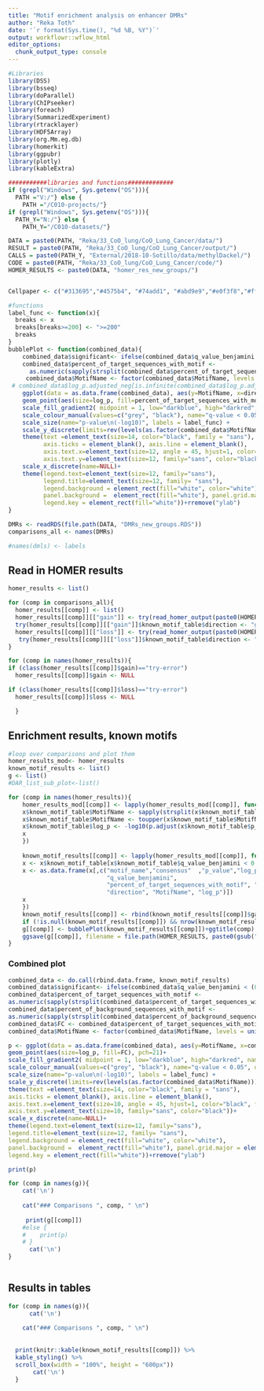 ```yaml
---
title: "Motif enrichment analysis on enhancer DMRs"
author: "Reka Toth"
date: '`r format(Sys.time(), "%d %B, %Y")`'
output: workflowr::wflow_html
editor_options:
  chunk_output_type: console
---
```




```r

#Libraries
library(DSS)
library(bsseq)
library(doParallel)
library(ChIPseeker)
library(foreach)
library(SummarizedExperiment)
library(rtracklayer)
library(HDF5Array)
library(org.Mm.eg.db)
library(homerkit)
library(ggpubr)
library(plotly)
library(kableExtra)


```

```r


###########libraries and functions#############
if (grepl("Windows", Sys.getenv("OS"))){
  PATH ="V:/"} else {
    PATH ="/C010-projects/"}
if (grepl("Windows", Sys.getenv("OS"))){
  PATH_Y="N:/"} else {
    PATH_Y="/C010-datasets/"}

DATA = paste0(PATH, "Reka/33_CoO_lung/CoO_Lung_Cancer/data/")
RESULT = paste0(PATH, "Reka/33_CoO_lung/CoO_Lung_Cancer/output/")
CALLS = paste0(PATH_Y, "External/2018-10-Sotillo/data/methylDackel/")
CODE = paste0(PATH, "Reka/33_CoO_lung/CoO_Lung_Cancer/code/")
HOMER_RESULTS <- paste0(DATA, "homer_res_new_groups/")


Cellpaper <- c("#313695","#4575b4", "#74add1", "#abd9e9","#e0f3f8","#ffffbf","#fee090","#fdae61","#f46d43","#d73027","#a50026")

```

```r

#functions
label_func <- function(x){
  breaks <- x
  breaks[breaks>=200] <- ">=200"
  breaks
}
bubblePlot <- function(combined_data){
    combined_data$significant<- ifelse(combined_data$q_value_benjamini < (0.05), "Yes", "No" )
    combined_data$percent_of_target_sequences_with_motif <-
      as.numeric(sapply(strsplit(combined_data$percent_of_target_sequences_with_motif ,"%", fixed=TRUE),`[`, 1))
     combined_data$MotifName <- factor(combined_data$MotifName, levels = unique(combined_data$MotifName[order(combined_data$log_p, decreasing = T)]))
 # combined_data$log_p.adjusted_neg[is.infinite(combined_data$log_p.adjusted_neg)] <- 200    
    ggplot(data = as.data.frame(combined_data), aes(y=MotifName, x=direction))+coord_fixed()+
    geom_point(aes(size=log_p, fill=percent_of_target_sequences_with_motif), pch=21)+
    scale_fill_gradient2( midpoint = 1, low="darkblue", high="darkred", name = "% of target sequences with motif")+
    scale_colour_manual(values=c("grey", "black"), name="q-value < 0.05", drop=FALSE)+
    scale_size(name="p-value\n(-log10)", labels = label_func) +
    scale_y_discrete(limits=rev(levels(as.factor(combined_data$MotifName))))+
    theme(text =element_text(size=14, color="black", family = "sans"),
          axis.ticks = element_blank(), axis.line = element_blank(), 
          axis.text.x=element_text(size=12, angle = 45, hjust=1, color="black", family="sans"),
          axis.text.y=element_text(size=12, family="sans", color="black"))+
    scale_x_discrete(name=NULL)+
    theme(legend.text=element_text(size=12, family="sans"), 
          legend.title=element_text(size=12, family= "sans"),
          legend.background = element_rect(fill="white", color="white"),
          panel.background =  element_rect(fill="white"), panel.grid.major = element_line(color="lightgrey"),
          legend.key = element_rect(fill="white"))+rremove("ylab") 
}


```

```r

DMRs <- readRDS(file.path(DATA, "DMRs_new_groups.RDS"))
comparisons_all <- names(DMRs)

#names(dmls) <- labels

```

## Read in HOMER results

```r

homer_results <- list()

for (comp in comparisons_all){
  homer_results[[comp]] <- list()
  homer_results[[comp]][["gain"]] <- try(read_homer_output(paste0(HOMER_RESULTS, gsub(" ", "_", comp),"_gain")))
  try(homer_results[[comp]][["gain"]]$known_motif_table$direction <- "gain")
  homer_results[[comp]][["loss"]] <- try(read_homer_output(paste0(HOMER_RESULTS, gsub(" ", "_", comp),"_loss")))
   try(homer_results[[comp]][["loss"]]$known_motif_table$direction <- "loss")
}

for (comp in names(homer_results)){
if (class(homer_results[[comp]]$gain)=="try-error")
  homer_results[[comp]]$gain <- NULL

if (class(homer_results[[comp]]$loss)=="try-error")
  homer_results[[comp]]$loss <- NULL

  }

```

## Enrichment results, known motifs{.tabset .tabset-fade .tabset-pills} 

```r
#loop over comparisons and plot them
homer_results_mod<- homer_results
known_motif_results <- list()
g <- list()
#DAR_list_sub_plot<-list()

for (comp in names(homer_results)){
    homer_results_mod[[comp]] <- lapply(homer_results_mod[[comp]], function(x){
    x$known_motif_table$MotifName <- sapply(strsplit(x$known_motif_table$motif_name ,"(", fixed=TRUE),`[`, 1)
    x$known_motif_table$MotifName <- toupper(x$known_motif_table$MotifName)
    x$known_motif_table$log_p <- -log10(p.adjust(x$known_motif_table$p_value, method = "BH"))
    x
    })
    
    known_motif_results[[comp]] <- lapply(homer_results_mod[[comp]], function(x){
    x <- x$known_motif_table[x$known_motif_table$q_value_benjamini < 0.1,]
    x <- as.data.frame(x[,c("motif_name","consensus"  ,"p_value","log_p_value",                                 
                            "q_value_benjamini",                                   
                            "percent_of_target_sequences_with_motif", "percent_of_background_sequences_with_motif", 
                            "direction", "MotifName", "log_p")])
    x
    })
    known_motif_results[[comp]] <- rbind(known_motif_results[[comp]]$gain[1:min(20, nrow(known_motif_results[[comp]]$gain)),], known_motif_results[[comp]]$loss[1:min(20,nrow(known_motif_results[[comp]]$loss)),]) 
    if (!is.null(known_motif_results[[comp]]) && nrow(known_motif_results[[comp]])>0){
    g[[comp]] <- bubblePlot(known_motif_results[[comp]])+ggtitle(comp) 
    ggsave(g[[comp]], filename = file.path(HOMER_RESULTS, paste0(gsub(" ", "_", comp), "_bubblePlot.pdf")), height = nrow(known_motif_results[[comp]])/4)}
}

```

### Combined plot

```r
combined_data <- do.call(rbind.data.frame, known_motif_results)
combined_data$significant<- ifelse(combined_data$q_value_benjamini < (0.05), "Yes", "No" )
combined_data$percent_of_target_sequences_with_motif <-
as.numeric(sapply(strsplit(combined_data$percent_of_target_sequences_with_motif ,"%", fixed=TRUE),`[`, 1))
combined_data$percent_of_background_sequences_with_motif <-
as.numeric(sapply(strsplit(combined_data$percent_of_background_sequences_with_motif ,"%", fixed=TRUE),`[`, 1))
combined_data$FC <- combined_data$percent_of_target_sequences_with_motif/combined_data$percent_of_background_sequences_with_motif
combined_data$MotifName <- factor(combined_data$MotifName, levels = unique(combined_data$MotifName[order(combined_data$log_p, decreasing = T)]))

p <- ggplot(data = as.data.frame(combined_data), aes(y=MotifName, x=comp))+coord_fixed(ratio = 0.6)+facet_grid(~ direction)+
geom_point(aes(size=log_p, fill=FC), pch=21)+
scale_fill_gradient2( midpoint = 1, low="darkblue", high="darkred", name = "Fold change")+
scale_colour_manual(values=c("grey", "black"), name="q-value < 0.05", drop=FALSE)+
scale_size(name="p-value\n(-log10)", labels = label_func) +
scale_y_discrete(limits=rev(levels(as.factor(combined_data$MotifName))))+
theme(text =element_text(size=14, color="black", family = "sans"),
axis.ticks = element_blank(), axis.line = element_blank(),
axis.text.x=element_text(size=10, angle = 45, hjust=1, color="black", family="sans"),
axis.text.y=element_text(size=10, family="sans", color="black"))+
scale_x_discrete(name=NULL)+
theme(legend.text=element_text(size=12, family="sans"),
legend.title=element_text(size=12, family= "sans"),
legend.background = element_rect(fill="white", color="white"),
panel.background =  element_rect(fill="white"), panel.grid.major = element_line(color="lightgrey"),
legend.key = element_rect(fill="white"))+rremove("ylab")

print(p)

```


```r

for (comp in names(g)){
    cat('\n')  
   
    cat("### Comparisons ", comp, " \n")
   
     print(g[[comp]])
    #else {
    #    print(p)
    # }
      cat('\n')
}



```

## Results in tables{.tabset .tabset-fade .tabset-pills}

```r

for (comp in names(g)){
      cat('\n')  
   
    cat("### Comparisons ", comp, " \n")
   
  
  print(knitr::kable(known_motif_results[[comp]]) %>%
  kable_styling() %>%
  scroll_box(width = "100%", height = "600px"))
       cat('\n')
  }

```

